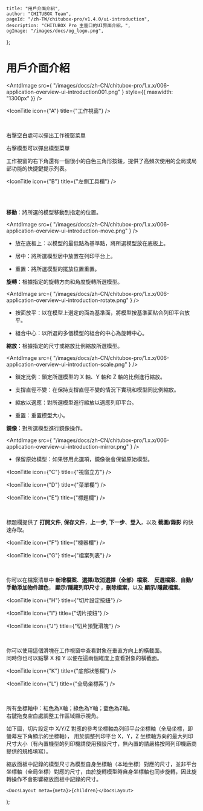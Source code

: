 
	title: "用戶介面介紹",
	author: "CHITUBOX Team",
	pageId: "/zh-TW/chitubox-pro/v1.4.0/ui-introduction",
	description: "CHITUBOX Pro 主窗口的UI界面介紹。",
	ogImage: "/images/docs/og_logo.png",
};

# 用戶介面介紹

<AntdImage
	src={
		"/images/docs/zh-CN/chitubox-pro/1.x.x/006-application-overview-ui-introduction001.png"
	}
	style={{ maxwidth: "1300px" }}
/>

<IconTitle icon={"A"} title={"工作視窗"} />

<div style={{ display: "flex" }}>
	<div>&emsp;&emsp;&emsp;</div>
	<div>
		<p>右擊空白處可以彈出工作視窗菜單</p>
		<AntdImage
			src={
				"/images/docs/zh-CN/chitubox-pro/1.x.x/006-application-overview-ui-introduction001a1.png"
			}
		/>
		<p>右擊模型可以彈出模型菜單</p>
		<AntdImage
			src={
				"/images/docs/zh-CN/chitubox-pro/1.x.x/006-application-overview-ui-introduction001a3.png"
			}
		/>
		<p>
			工作視窗的右下角還有一個很小的白色三角形按鈕，提供了高頻次使用的全局或局部功能的快捷鍵提示列表。
		</p>
		<AntdImage
			src={
				"/images/docs/zh-CN/chitubox-pro/1.x.x/006-application-overview-ui-introduction001a2.png"
			}
		/>
	</div>
</div>

<IconTitle icon={"B"} title={"左側工具欄"} />

<div style={{ display: "flex" }}>
	<div>&emsp;&emsp;&emsp;</div>
	<div>
		<div>
			<AntdImage
				src={
					"/images/docs/zh-CN/chitubox-pro/1.x.x/006-application-overview-ui-introduction001b1.png"
				}
			/>
		</div>
		<br />
		<ImageComparison
			img1Src={"/images/docs/zh-CN/chitubox-pro/1.x.x/gif/005move.gif"}
			text1={"移動"}
			img2Src={"/images/docs/zh-CN/chitubox-pro/1.x.x/gif/006rotate.gif"}
			text2={"旋轉"}
		/>
		<ImageComparison
			img1Src={"/images/docs/zh-CN/chitubox-pro/1.x.x/gif/007scale.gif"}
			text1={"縮放"}
			img2Src={"/images/docs/zh-CN/chitubox-pro/1.x.x/gif/008mirror.gif"}
			text2={"鏡像"}
		/>
	</div>
</div>

<p>
	<b>移動</b>：將所選的模型移動到指定的位置。
</p>

<AntdImage
	src={
		"/images/docs/zh-CN/chitubox-pro/1.x.x/006-application-overview-ui-introduction-move.png"
	}
/>

-   放在底板上：以模型的最低點為基準點，將所選模型放在底板上。

-   居中：將所選模型居中放置在列印平台上。

-   重置：將所選模型的擺放位置重置。

<p>
	<b>旋轉</b>：根據指定的旋轉方向和角度旋轉所選模型。
</p>

<AntdImage
	src={
		"/images/docs/zh-CN/chitubox-pro/1.x.x/006-application-overview-ui-introduction-rotate.png"
	}
/>

-   按面放平：以在模型上選定的面為基準面，將模型按基準面貼合列印平台放平。

-   組合中心：以所選的多個模型的組合的中心為旋轉中心。

<p>
	<b>縮放</b>：根據指定的尺寸或縮放比例縮放所選模型。
</p>

<AntdImage
	src={
		"/images/docs/zh-CN/chitubox-pro/1.x.x/006-application-overview-ui-introduction-scale.png"
	}
/>

-   鎖定比例：鎖定所選模型的 X 軸、Y 軸和 Z 軸的比例進行縮放。

-   支撐直徑不變：在保持支撐直徑不變的情況下實現和模型同比例縮放。

-   縮放以適應：對所選模型進行縮放以適應列印平台。

-   重置：重置模型大小。

<p>
	<b>鏡像</b>：對所選模型進行鏡像操作。
</p>

<AntdImage
	src={
		"/images/docs/zh-CN/chitubox-pro/1.x.x/006-application-overview-ui-introduction-mirror.png"
	}
/>

-   保留原始模型：如果啓用此選項，鏡像後會保留原始模型。

<IconTitle icon={"C"} title={"視窗立方"} />

<IconTitle icon={"D"} title={"菜單欄"} />

<IconTitle icon={"E"} title={"標題欄"} />

<div style={{ display: "flex" }}>
	<div>&emsp;&emsp;&emsp;</div>
	<div>
		<p>
			標題欄提供了 <b>打開文件</b>, <b>保存文件</b>，<b>上一步</b>,
		<b>下一步</b>、<b>登入</b>，以及 <b>截圖/錄影</b> 的快速存取。
		</p>
	</div>
</div>

<IconTitle icon={"F"} title={"機器欄"} />

<IconTitle icon={"G"} title={"檔案列表"} />

<div style={{ display: "flex" }}>
	<div>&emsp;&emsp;&emsp;</div>
	<div>
		<AntdImage
			src={
				"/images/docs/zh-CN/chitubox-pro/1.x.x/006-application-overview-ui-introduction001g1.png"
			}
		/>
		<p>
			你可以在檔案清單中 <b>新增檔案</b>、<b>選擇/取消選擇（全部）檔案</b>、
            <b>反選檔案</b>、<b>自動/手動添加物件顔色</b>，<b>
				顯示/隱藏列印尺寸
			</b>，<b>刪除檔案</b>，以及 <b>顯示/隱藏檔案</b>。
		</p>
	</div>
</div>

<IconTitle icon={"H"} title={"切片設定按鈕"} />

<IconTitle icon={"I"} title={"切片按鈕"} />

<IconTitle icon={"J"} title={"切片預覽滑塊"} />

<div style={{ display: "flex" }}>
	<div>&emsp;&emsp;&emsp;</div>
	<div>
		<div
			style={{
				width: "100%",
				overflow: "auto",
				display: "flex",
			}}
		>
			<div style={{ flex: "8" }}>
				<p>
					你可以使用這個滑塊在工作視窗中查看對象在垂直方向上的橫截面。
					<br />
					同時你也可以點擊
					<span style={{ color: "red", fontWeight: "bold" }}>X</span>
					和
					<span style={{ color: "lightgreen", fontWeight: "bold" }}>Y</span>
					以便在這兩個維度上查看對象的橫截面。
				</p>
				<p>
					<AntdImage
						src={
							"/images/docs/zh-CN/chitubox-pro/1.x.x/006-application-overview-ui-introduction001j2.png"
						}
					/>
				</p>
			</div>
			<div style={{ flex: "0.5" }} />
			<div style={{ flex: "1.5" }}>
				<AntdImage
					src={
						"/images/docs/zh-CN/chitubox-pro/1.x.x/006-application-overview-ui-introduction001j1.png"
					}
				/>
			</div>
		</div>
	</div>
</div>

<IconTitle icon={"K"} title={"底部狀態欄"} />

<IconTitle icon={"L"} title={"全局坐標系"} />

<div style={{ display: "flex" }}>
	<div>&emsp;&emsp;&emsp;</div>
	<div>
		<p>
			所有坐標軸中：紅色為X軸；綠色為Y軸；藍色為Z軸。
			<br />
			右鍵拖曳空白處調整工作區域顯示視角。
		</p>
		<AntdImage
			src={
				"/images/docs/zh-CN/chitubox-pro/1.x.x/006-application-overview-ui-introduction001l-1.png"
			}
		/>
		<p>
			如下圖，切片設定中 X/Y/Z
			對應的參考坐標軸為列印平台坐標軸（全局坐標，即螢幕左下角顯示的坐標軸），
			用於調整列印平台 X，Y，Z
			坐標軸方向的最大列印尺寸大小（有內置機型的列印機請使用預設尺寸，無內置的請嚴格按照列印機廠商提供的規格填寫）。
		</p>
		<AntdImage
			src={
				"/images/docs/zh-CN/chitubox-pro/1.x.x/006-application-overview-ui-introduction001l-2.png"
			}
		/>
	</div>
</div>

<Admonition type="note" title="注意">
	縮放面板中記錄的模型尺寸為模型自身坐標軸（本地坐標）對應的尺寸，並非平台坐標軸（全局坐標）對應的尺寸，由於旋轉模型時自身坐標軸也同步旋轉，因此旋轉操作不會影響縮放面板中記錄的尺寸。
</Admonition>

	<DocsLayout meta={meta}>{children}</DocsLayout>
);
